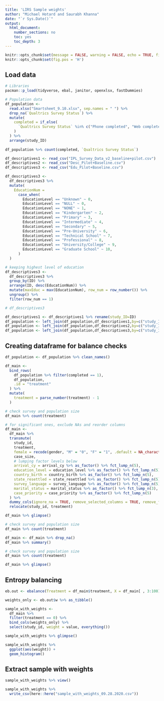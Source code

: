 ---
title: 'LIRS Sample weights'
author: "Michael Hotard and Saurabh Khanna"
date: "`r Sys.Date()`"
output:
  html_document:
    number_sections: no
    toc: yes
    toc_depth: 3
---


```{r setup, include=FALSE}
knitr::opts_chunk$set(message = FALSE, warning = FALSE, echo = TRUE, fig.retina = 4)
knitr::opts_chunk$set(fig.pos = 'H')
```


## Load data

```{r}
# Libraries
pacman::p_load(tidyverse, ebal, janitor, openxlsx, fastDummies)

# Population data
df_population <- 
  read.xlsx("Smartsheet_9.10.xlsx", sep.names = " ") %>% 
  drop_na(`Qualtrics Survey Status`) %>% 
  mutate(
    completed = if_else(
      `Qualtrics Survey Status` %in% c("Phone completed", "Web completed"), 1, 0
    )
  ) %>% 
  arrange(study_ID)
  
df_population %>% count(completed, `Qualtrics Survey Status`)
```


```{r}
df_descriptives1 <- read_csv("IPL_Survey_Data_v2_baseline+pilot.csv")
df_descriptives2 <- read_csv("Desc_Pilot+Baseline.csv")
df_descriptives3 <- read_csv("Edu_Pilot+Baseline.csv")
```

```{r cleanEduation}
df_descriptives3 <-
  df_descriptives3 %>%
  mutate(
    EducationNum =
      case_when(
        EducationLevel == "Unknown" ~ 0,
        EducationLevel == "NULL" ~ 0,
        EducationLevel == "NONE" ~ 1,
        EducationLevel == "Kindergarten" ~ 2,
        EducationLevel == "Primary" ~ 3,
        EducationLevel == "Intermediate" ~ 4,
        EducationLevel == "Secondary" ~ 5,
        EducationLevel == "Pre-University" ~ 6,
        EducationLevel == "Technical School" ~ 7,
        EducationLevel == "Professional" ~ 8,
        EducationLevel == "University/College" ~ 9,
        EducationLevel == "Graduate School" ~ 10,
      )
  )

# keeping highest level of education
df_descriptives3 <-
  df_descriptives3 %>%
  group_by(ID) %>%
  arrange(ID, desc(EducationNum)) %>%
  mutate(maxEduc = max(EducationNum), row_num = row_number()) %>%
  ungroup() %>%
  filter(row_num == 1)

# df_descriptives3
```


```{r combineData}
df_descriptives1 <- df_descriptives1 %>% rename(study_ID=ID)
df_population <- left_join(df_population,df_descriptives1,by=c("study_ID"))
df_population <- left_join(df_population,df_descriptives2,by=c("study_ID"="ID"))
df_population <- left_join(df_population,df_descriptives3,by=c("study_ID"="ID"))
```



## Creating dataframe for balance checks

```{r varsRenamed}
df_population <- df_population %>% clean_names()

df_main <-
  bind_rows(
    df_population %>% filter(completed == 1),
    df_population,
    .id = "treatment"
  ) %>%
  mutate(
    treatment = parse_number(treatment) - 1
  )

# check survey and population size
df_main %>% count(treatment)
```


```{r}
# for significant ones, exclude NAs and reorder columns
df_main <- 
  df_main %>% 
  transmute(
    study_id,
    treatment,
    female = recode(gender, "M" = "0", "F" = "1", .default = NA_character_) %>% as.character %>% parse_integer(),
    case_size,
    # lumping factor levels below
    arrival_cy = arrival_cy %>% as_factor() %>% fct_lump_n(5),
    education_level = education_level %>% as_factor() %>% fct_lump_n(5),
    country_birth = country_birth %>% as_factor() %>% fct_lump_n(5),
    state_resettled = state_resettled %>% as_factor() %>% fct_lump_n(5),
    survey_language = survey_language %>% as_factor() %>% fct_lump_n(5),
    marital_status = marital_status %>% as_factor() %>% fct_lump_n(3),
    case_priority = case_priority %>% as_factor() %>% fct_lump_n(5)
  ) %>%
  dummy_cols(ignore_na = TRUE, remove_selected_columns = TRUE, remove_first_dummy = TRUE) %>% 
  relocate(study_id, treatment)

df_main %>% glimpse()
```


```{r}
# check survey and population size
df_main %>% count(treatment)
```


```{r dropnas}
df_main <- df_main %>% drop_na()
df_main %>% summary()
```


```{r checktreatment}
# check survey and population size
df_main %>% count(treatment)
```


```{r}
df_main %>% glimpse()
```


## Entropy balancing

```{r entropy}
eb.out <- ebalance(Treatment = df_main$treatment, X = df_main[ , 3:100])

weights_only <- eb.out$w %>% as_tibble()

sample_with_weights <-
  df_main %>% 
  filter(treatment == 0) %>% 
  bind_cols(weights_only) %>% 
  select(study_id, weight = value, everything())

sample_with_weights %>% glimpse()

sample_with_weights %>% 
  ggplot(aes(weight)) + 
  geom_histogram()
```


## Extract sample with weights

```{r}
sample_with_weights %>% view()

sample_with_weights %>% 
  write_csv(here::here("sample_with_weights_09.28.2020.csv"))
```


